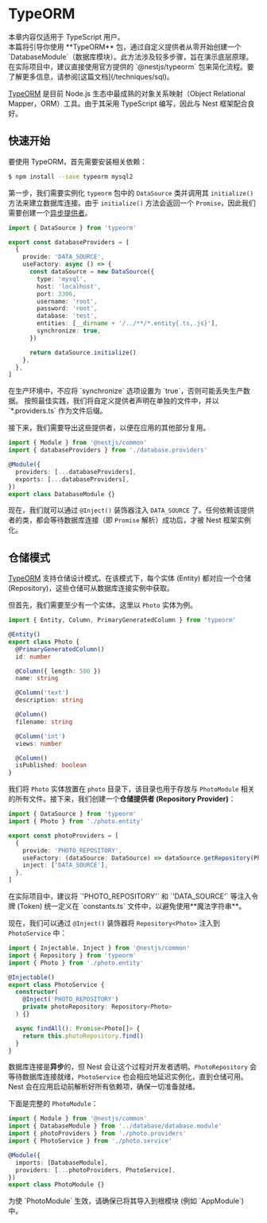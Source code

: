 # TypeORM

<CalloutInfo>
  <div>本章内容仅适用于 TypeScript 用户。</div>
</CalloutInfo>

<CalloutInfo type="warning">
  本篇将引导你使用 **TypeORM** 包，通过自定义提供者从零开始创建一个
  `DatabaseModule`（数据库模块）。此方法涉及较多步骤，旨在演示底层原理。在实际项目中，建议直接使用官方提供的
  `@nestjs/typeorm`
  包来简化流程。要了解更多信息，请参阅[这篇文档](/techniques/sql)。
</CalloutInfo>

[TypeORM](https://github.com/typeorm/typeorm) 是目前 Node.js 生态中最成熟的对象关系映射（Object Relational Mapper，ORM）工具。由于其采用 TypeScript 编写，因此与 Nest 框架配合良好。

## 快速开始

要使用 TypeORM，首先需要安装相关依赖：

```bash
$ npm install --save typeorm mysql2
```

第一步，我们需要实例化 `typeorm` 包中的 `DataSource` 类并调用其 `initialize()` 方法来建立数据库连接。由于 `initialize()` 方法会返回一个 `Promise`，因此我们需要创建一个[异步提供者](/fundamentals/async-components)。

```ts filename='database.providers.ts'
import { DataSource } from 'typeorm'

export const databaseProviders = [
  {
    provide: 'DATA_SOURCE',
    useFactory: async () => {
      const dataSource = new DataSource({
        type: 'mysql',
        host: 'localhost',
        port: 3306,
        username: 'root',
        password: 'root',
        database: 'test',
        entities: [__dirname + '/../**/*.entity{.ts,.js}'],
        synchronize: true,
      })

      return dataSource.initialize()
    },
  },
]
```

<CalloutInfo type="warning">
  在生产环境中，不应将 `synchronize` 选项设置为 `true`，否则可能丢失生产数据。
</CalloutInfo>

<CalloutInfo>
  按照最佳实践，我们将自定义提供者声明在单独的文件中，并以 `*.providers.ts`
  作为文件后缀。
</CalloutInfo>

接下来，我们需要导出这些提供者，以便在应用的其他部分复用。

```ts filename='database.module.ts'
import { Module } from '@nestjs/common'
import { databaseProviders } from './database.providers'

@Module({
  providers: [...databaseProviders],
  exports: [...databaseProviders],
})
export class DatabaseModule {}
```

现在，我们就可以通过 `@Inject()` 装饰器注入 `DATA_SOURCE` 了。任何依赖该提供者的类，都会等待数据库连接（即 `Promise` 解析）成功后，才被 Nest 框架实例化。

## 仓储模式

[TypeORM](https://github.com/typeorm/typeorm) 支持仓储设计模式。在该模式下，每个实体 (Entity) 都对应一个仓储 (Repository)，这些仓储可从数据库连接实例中获取。

但首先，我们需要至少有一个实体。这里以 `Photo` 实体为例。

```ts filename='photo.entity.ts'
import { Entity, Column, PrimaryGeneratedColumn } from 'typeorm'

@Entity()
export class Photo {
  @PrimaryGeneratedColumn()
  id: number

  @Column({ length: 500 })
  name: string

  @Column('text')
  description: string

  @Column()
  filename: string

  @Column('int')
  views: number

  @Column()
  isPublished: boolean
}
```

我们将 `Photo` 实体放置在 `photo` 目录下，该目录也用于存放与 `PhotoModule` 相关的所有文件。接下来，我们创建一个**仓储提供者 (Repository Provider)**：

```ts filename='photo.providers.ts'
import { DataSource } from 'typeorm'
import { Photo } from './photo.entity'

export const photoProviders = [
  {
    provide: 'PHOTO_REPOSITORY',
    useFactory: (dataSource: DataSource) => dataSource.getRepository(Photo),
    inject: ['DATA_SOURCE'],
  },
]
```

<CalloutInfo type="warning">
  在实际项目中，建议将 `'PHOTO_REPOSITORY'` 和 `'DATA_SOURCE'` 等注入令牌
  (Token) 统一定义在 `constants.ts` 文件中，以避免使用**魔法字符串**。
</CalloutInfo>

现在，我们可以通过 `@Inject()` 装饰器将 `Repository<Photo>` 注入到 `PhotoService` 中：

```ts filename='photo.service.ts'
import { Injectable, Inject } from '@nestjs/common'
import { Repository } from 'typeorm'
import { Photo } from './photo.entity'

@Injectable()
export class PhotoService {
  constructor(
    @Inject('PHOTO_REPOSITORY')
    private photoRepository: Repository<Photo>
  ) {}

  async findAll(): Promise<Photo[]> {
    return this.photoRepository.find()
  }
}
```

数据库连接是**异步**的，但 Nest 会让这个过程对开发者透明。`PhotoRepository` 会等待数据库连接就绪，`PhotoService` 也会相应地延迟实例化，直到仓储可用。Nest 会在应用启动前解析好所有依赖项，确保一切准备就绪。

下面是完整的 `PhotoModule`：

```ts filename='photo.module.ts'
import { Module } from '@nestjs/common'
import { DatabaseModule } from '../database/database.module'
import { photoProviders } from './photo.providers'
import { PhotoService } from './photo.service'

@Module({
  imports: [DatabaseModule],
  providers: [...photoProviders, PhotoService],
})
export class PhotoModule {}
```

<CalloutInfo>
  <div>
    为使 `PhotoModule` 生效，请确保已将其导入到根模块 (例如 `AppModule`) 中。
  </div>
</CalloutInfo>
